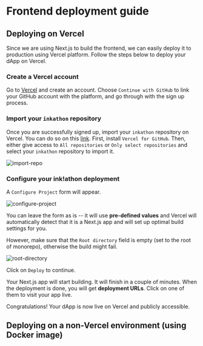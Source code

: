 # Frontend deployment guide
## Deploying on Vercel
Since we are using Next.js to build the frontend, we can easily deploy it to production using Vercel platform. Follow the steps below to deploy your dApp on Vercel.

### Create a Vercel account
Go to [Vercel](https://vercel.com/signup) and create an account. Choose `Continue with GitHub` to link your GitHub account with the platform,
and go through with the sign up process.

### Import your `inkathon` repository
Once you are successfully signed up, import your `inkathon` repository on Vercel. You can do so on this [link](https://vercel.com/import/git).
First, install `Vercel for GitHub`. Then, either give access to `All repositories` or `Only select repositories` and select your `inkathon` repository to import it.

![import-repo](./assets/import-repo-git.png)

### Configure your ink!athon deployment
A `Configure Project` form will appear. 

![configure-project](./assets/configure-project-vercel.png)

You can leave the form as is -- it will use **pre-defined values** and Vercel will automatically detect that it is a Next.js app
and will set up optimal build settings for you. 

However, make sure that the `Root directory` field is empty (set to the root of monorepo), otherwise the build might fail.

![root-directory](./assets/root-directory-vercel.png)

Click on `Deploy` to continue.

Your Next.js app will start building. It will finish in a couple of minutes. When the deployment is done, you will get **deployment URLs**. Click on one of them to visit your app live.

Congratulations! Your dApp is now live on Vercel and publicly accessible.

## Deploying on a non-Vercel environment (using Docker image)